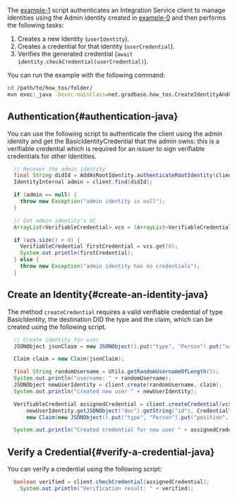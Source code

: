 The [example-1](https://github.com/albydeca/iota-is-sdk/blob/main/examples/src/main/java/net/gradbase/examples/CreateIdentityAndCredential.java)
script authenticates an Integration Service client to manage Identities using the Admin identity
created in [example-0](./how-to-run-examples) and then performs the following tasks:

1. Creates a new Identity (`userIdentity`).
2. Creates a credential for that identity (`userCredential`).
3. Verifies the generated credential (`await identity.checkCredential(userCredential)`).

You can run the example with the following command:

```bash
cd /path/to/how_tos/folder/
mvn exec:_java -Dexec.mainClass=net.gradbase.how_tos.CreateIdentityAndCredential
```

## Authentication{#authentication-java}

You can use the following script to authenticate the client using the admin identity and get the
BasicIdentityCredential that the admin owns: this is a verifiable credential
which is required for an issuer to sign verifiable credentials for other Identities.

```java
  // Recover the admin identity
  final String didId = AddAsRootIdentity.authenticateRootIdentity(client);
  IdentityInternal admin = client.find(didId);

  if (admin == null) {
    throw new Exception("admin identity is null");
  }

  // Get admin identity's VC
  ArrayList<VerifiableCredential> vcs = (ArrayList<VerifiableCredential>) admin.getVerifiableCredentials();

  if (vcs.size() > 0) {
    VerifiableCredential firstCredential = vcs.get(0);
    System.out.println(firstCredential);
  } else {
    throw new Exception("admin identity has no credentials");
  }

```

## Create an Identity{#create-an-identity-java}

The method `createCredential` requires a valid verifiable credential of type
BasicIdentity, the destination DID the type and the claim, which can be created using the following script.

```java
  // Create identity for user
  JSONObject jsonClaim = new JSONObject().put("type", "Person").put("name", "randomName");

  Claim claim = new Claim(jsonClaim);

  final String randomUsername = Utils.getRandomUsernameOfLength(5);
  System.out.println("username: " + randomUsername);
  JSONObject newUserIdentity = client.create(randomUsername, claim);
  System.out.println("created new user " + newUserIdentity);

  VerifiableCredential assignedCredential = client.createCredential(vcs.get(0),
      newUserIdentity.getJSONObject("doc").getString("id"), CredentialType.BASIC_IDENTITY,
      new Claim(new JSONObject().put("type", "Person").put("position", "Professor")));

  System.out.println("Created credential for new user " + assignedCredential.toString());
```

## Verify a Credential{#verify-a-credential-java}

You can verify a credential using the following script:

```java
  boolean verified = client.checkCredential(assignedCredential);  
	System.out.println("Verification result: " + verified);
```

